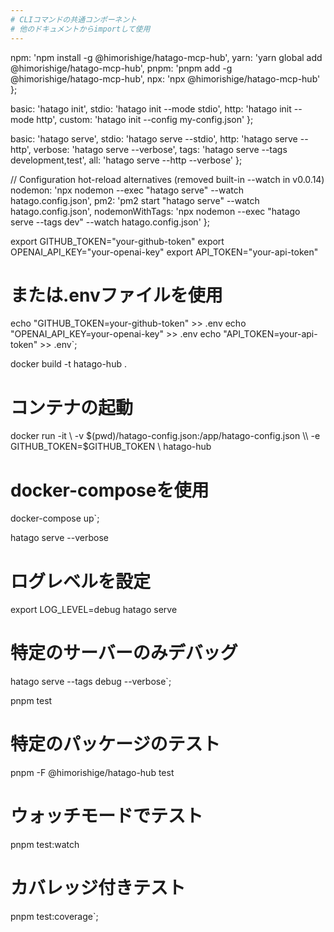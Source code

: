 ```yaml
---
# CLIコマンドの共通コンポーネント
# 他のドキュメントからimportして使用
---
```


  npm: 'npm install -g @himorishige/hatago-mcp-hub',
  yarn: 'yarn global add @himorishige/hatago-mcp-hub',
  pnpm: 'pnpm add -g @himorishige/hatago-mcp-hub',
  npx: 'npx @himorishige/hatago-mcp-hub'
};

  basic: 'hatago init',
  stdio: 'hatago init --mode stdio',
  http: 'hatago init --mode http',
  custom: 'hatago init --config my-config.json'
};

  basic: 'hatago serve',
  stdio: 'hatago serve --stdio',
  http: 'hatago serve --http',
  verbose: 'hatago serve --verbose',
  tags: 'hatago serve --tags development,test',
  all: 'hatago serve --http --verbose'
};

// Configuration hot-reload alternatives (removed built-in --watch in v0.0.14)
  nodemon: 'npx nodemon --exec "hatago serve" --watch hatago.config.json',
  pm2: 'pm2 start "hatago serve" --watch hatago.config.json',
  nodemonWithTags: 'npx nodemon --exec "hatago serve --tags dev" --watch hatago.config.json'
};

export GITHUB_TOKEN="your-github-token"
export OPENAI_API_KEY="your-openai-key"
export API_TOKEN="your-api-token"

# または.envファイルを使用

echo "GITHUB_TOKEN=your-github-token" >> .env
echo "OPENAI_API_KEY=your-openai-key" >> .env
echo "API_TOKEN=your-api-token" >> .env`;

docker build -t hatago-hub .

# コンテナの起動

docker run -it \\
-v $(pwd)/hatago-config.json:/app/hatago-config.json \\
  -e GITHUB_TOKEN=$GITHUB_TOKEN \\
hatago-hub

# docker-composeを使用

docker-compose up`;

hatago serve --verbose

# ログレベルを設定

export LOG_LEVEL=debug
hatago serve

# 特定のサーバーのみデバッグ

hatago serve --tags debug --verbose`;

pnpm test

# 特定のパッケージのテスト

pnpm -F @himorishige/hatago-hub test

# ウォッチモードでテスト

pnpm test:watch

# カバレッジ付きテスト

pnpm test:coverage`;
